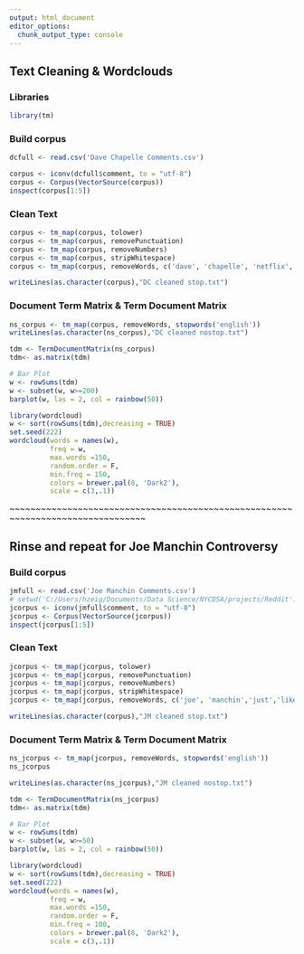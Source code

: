 ```yaml
---
output: html_document
editor_options: 
  chunk_output_type: console
---
```

## Text Cleaning & Wordclouds

### Libraries
```r
library(tm)
```


### Build corpus 

```r
dcfull <- read.csv('Dave Chapelle Comments.csv')

corpus <- iconv(dcfull$comment, to = "utf-8")
corpus <- Corpus(VectorSource(corpus))
inspect(corpus[1:5])
```
### Clean Text

```r
corpus <- tm_map(corpus, tolower)
corpus <- tm_map(corpus, removePunctuation)
corpus <- tm_map(corpus, removeNumbers)
corpus <- tm_map(corpus, stripWhitespace)
corpus <- tm_map(corpus, removeWords, c('dave', 'chapelle', 'netflix', 'trans', 'walkout', 'really', 'well','get', 'hes', 'chappelle','just','like','people','thats','still','think','dont', 'can', 'one', "don't", "makes", "yeah", "cant", "doesnt","'re","didnt", "youre","isnt", "something", "someone", 'thing', 'also','got','anything','back','get','actually', 'things', 'theyre','many','take','though','trying','making','need','lot','pretty','sure'))

writeLines(as.character(corpus),"DC cleaned stop.txt")

```


### Document Term Matrix & Term Document Matrix

```r
ns_corpus <- tm_map(corpus, removeWords, stopwords('english'))
writeLines(as.character(ns_corpus),"DC cleaned nostop.txt")

tdm <- TermDocumentMatrix(ns_corpus)
tdm<- as.matrix(tdm)

# Bar Plot
w <- rowSums(tdm)
w <- subset(w, w>=200)
barplot(w, las = 2, col = rainbow(50))

library(wordcloud)
w <- sort(rowSums(tdm),decreasing = TRUE)
set.seed(222)
wordcloud(words = names(w),
          freq = w,
          max.words =150,
          random.order = F,
          min.freq = 150,
          colors = brewer.pal(8, 'Dark2'),
          scale = c(3,.1))


```

~~~~~~~~~~~~~~~~~~~~~~~~~~~~~~~~~~~~~~~~~~~~~~~~~~~~~~~~~~~~~~~~~~~~~~~~~~~~~~~~


## Rinse and repeat for Joe Manchin Controversy

### Build corpus 

```r
jmfull <- read.csv('Joe Manchin Comments.csv')
# setwd('C:/Users/hzeig/Documents/Data Science/NYCDSA/projects/Reddit')
jcorpus <- iconv(jmfull$comment, to = "utf-8")
jcorpus <- Corpus(VectorSource(jcorpus))
inspect(jcorpus[1:5])
```
### Clean Text

```r
jcorpus <- tm_map(jcorpus, tolower)
jcorpus <- tm_map(jcorpus, removePunctuation)
jcorpus <- tm_map(jcorpus, removeNumbers)
jcorpus <- tm_map(jcorpus, stripWhitespace)
jcorpus <- tm_map(jcorpus, removeWords, c('joe', 'manchin','just','like','people','will','can','dont','also','isnt','really','still','doesnt','see','well','actually','just','like','people','thats','still','think','dont', 'can', 'one', "don't", "makes", "yeah", "cant", "doesnt","'re","didnt", "youre","isnt", "something", "someone", 'thing', 'also','got','anything','back','get','fuck'))

writeLines(as.character(corpus),"JM cleaned stop.txt")
```


### Document Term Matrix & Term Document Matrix

```r
ns_jcorpus <- tm_map(jcorpus, removeWords, stopwords('english'))
ns_jcorpus

writeLines(as.character(ns_jcorpus),"JM cleaned nostop.txt")

tdm <- TermDocumentMatrix(ns_jcorpus)
tdm<- as.matrix(tdm)

# Bar Plot
w <- rowSums(tdm)
w <- subset(w, w>=50)
barplot(w, las = 2, col = rainbow(50))

library(wordcloud)
w <- sort(rowSums(tdm),decreasing = TRUE)
set.seed(222)
wordcloud(words = names(w),
          freq = w,
          max.words =150,
          random.order = F,
          min.freq = 100,
          colors = brewer.pal(8, 'Dark2'),
          scale = c(3,.1))


```

